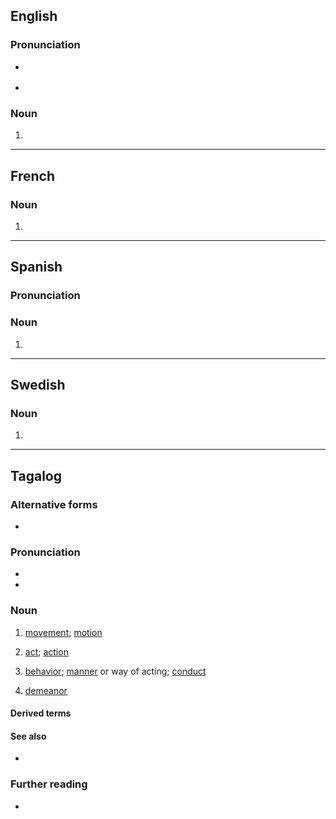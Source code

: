 {{also|Kilos|kilo's}}

==English==

===Pronunciation===
* {{a|RP}} {{IPA|en|/ˈkiːləʊz/}}
* {{a|GenAm}} {{IPA|en|/ˈkiloʊz/}}

===Noun===
{{head|en|noun form}}

# {{plural of|en|kilo}}

----

==French==

===Noun===
{{head|fr|noun form|g=m}}

# {{plural of|fr|kilo}}

----

==Spanish==

===Pronunciation===
{{es-IPA}}

===Noun===
{{head|es|noun form|g=m-p}}

# {{plural of|es|kilo}}

----

==Swedish==

===Noun===
{{head|sv|noun form}}

# {{sv-noun-form-indef-gen|kilo}}

----

==Tagalog==

===Alternative forms===
* {{alt|tl|qilos|quilos}} {{q|obsolete|Abecedario orthography}}

===Pronunciation===
* {{hyph|tl|ki|los}}
* {{tl-IPA}}

===Noun===
{{tl-noun|b={{tl-bay sc}}}}

# [[movement]]; [[motion]]
#: {{syn|tl|galaw|kibo|mobimyento|mosyon}}
# [[act]]; [[action]]
#: {{syn|tl|aksiyon|gawa|akto}}
# [[behavior]]; [[manner]] or way of acting; [[conduct]]
#: {{syn|tl|gawi|ugali|asal|kaasalan|asta}}
# [[demeanor]]
#: {{syn|tl|asta}}

====Derived terms====
{{der3|tl|makilos|ikilos|kumilos|kilusan|kilos protesta|magkilos|magpakilos|pagkilusan|pagkilos|kilusin|makakilos|mapakilos|kilos-babae|baguhin ang kilos|kilos-bata|walang-kilos|kilos-mayaman|banayad na kilos|kumilos nang natural|magandang kumilos|pagpapakilos|kilos-hari}}

====See also====
* {{l|tl|kilo}}

===Further reading===
* {{R:Pambansang Diksiyonaryo}}